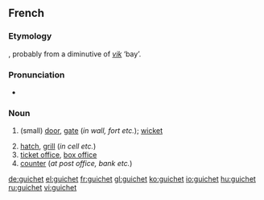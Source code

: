 ==French==

===Etymology===
{{OF.|fr}}, probably from a diminutive of {{ON.|fr}} ''[[vik]]'' ‘bay’.

===Pronunciation===
* {{IPA|/giʃe/|lang=fr}}

===Noun===
{{fr-noun|m}}

# {{archaic|lang=fr}} (small) [[door]], [[gate]] (''in wall, fort etc.''); [[wicket]]
# [[hatch]], [[grill]] (''in cell etc.'')
# [[ticket office]], [[box office]]
# [[counter]] (''at post office, bank etc.'')

[[de:guichet]]
[[el:guichet]]
[[fr:guichet]]
[[gl:guichet]]
[[ko:guichet]]
[[io:guichet]]
[[hu:guichet]]
[[ru:guichet]]
[[vi:guichet]]
